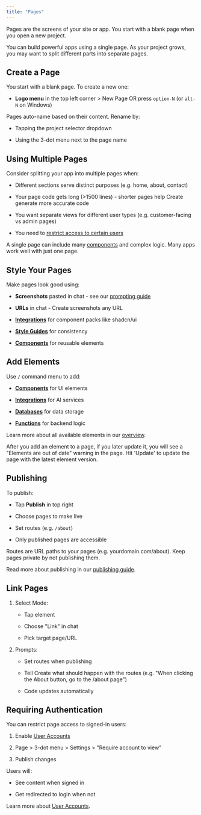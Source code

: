 ```yaml
---
title: "Pages"
---
```


Pages are the screens of your site or app. You start with a blank page when you open a new project. 

You can build powerful apps using a single page. As your project grows, you may want to split different parts into separate pages.

## Create a Page

You start with a blank page. To create a new one:

* **Logo menu** in the top left corner > New Page OR press `option-N` (or `alt-N` on Windows)

Pages auto-name based on their content. Rename by:

* Tapping the project selector dropdown

* Using the 3-dot menu next to the page name

## Using Multiple Pages

Consider splitting your app into multiple pages when:

* Different sections serve distinct purposes (e.g. home, about, contact)

* Your page code gets long (>1500 lines) - shorter pages help Create generate more accurate code

* You want separate views for different user types (e.g. customer-facing vs admin pages)

* You need to [restrict access to certain users](/builder/user-accounts)

A single page can include many [components](/builder/components) and complex logic. Many apps work well with just one page.

## Style Your Pages

Make pages look good using:

* **Screenshots** pasted in chat - see our [prompting guide](/prompting)

* **URLs** in chat - Create screenshots any URL

* [**Integrations**](/builder/integrations) for component packs like shadcn/ui

* [**Style Guides**](/builder/style-guides) for consistency

* [**Components**](/builder/components) for reusable elements

## Add Elements

Use `/` command menu to add:

* [**Components**](/builder/components) for UI elements

* [**Integrations**](/builder/integrations) for AI services

* [**Databases**](/builder/databases-beta) for data storage

* [**Functions**](/builder/functions) for backend logic

Learn more about all available elements in our [overview](/builder/overview).

After you add an element to a page, if you later update it, you will see a "Elements are out of date" warning in the page. Hit 'Update' to update the page with the latest element version.

## Publishing

To publish:

* Tap **Publish** in top right

* Choose pages to make live

* Set routes (e.g. `/about`)

* Only published pages are accessible

Routes are URL paths to your pages (e.g. yourdomain.com/about). Keep pages private by not publishing them.

Read more about publishing in our [publishing guide](/publish-and-share/publish).

## Link Pages

1. Select Mode:

   * Tap element

   * Choose "Link" in chat

   * Pick target page/URL

2. Prompts:

   * Set routes when publishing

   * Tell Create what should happen with the routes (e.g. "When clicking the About button, go to the /about page")

   * Code updates automatically

## Requiring Authentication

You can restrict page access to signed-in users:

1. Enable [User Accounts](/builder/user-accounts)

2. Page > 3-dot menu > Settings > "Require account to view"

3. Publish changes

Users will:

* See content when signed in

* Get redirected to login when not

Learn more about [User Accounts](/create/builder-add-ons/user-accounts).

